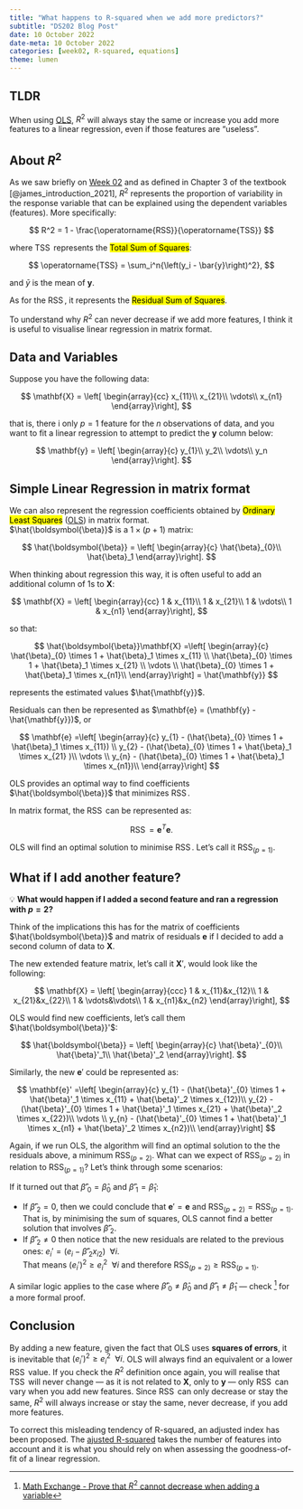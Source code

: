---
title: "What happens to R-squared when we add more predictors?"
subtitle: "DS202 Blog Post"
date: 10 October 2022
date-meta: 10 October 2022
categories: [week02, R-squared, equations]
theme: lumen
---

::: callout-tip
## TLDR

When using [OLS](/slides/week02_slides_part1.html#/ordinary-least-squares), $R^2$ will always stay the same or increase you add more features to a linear regression, even if those features are "useless".

:::

## About $R^2$

As we saw briefly on [Week 02](/weeks/week02/lecture.qmd) and as defined in Chapter 3 of the textbook [@james_introduction_2021], $R^2$ represents the proportion of variability in the response variable that can be explained using the dependent variables (features). More specifically:

$$
R^2 = 1 - \frac{\operatorname{RSS}}{\operatorname{TSS}}
$$

where $\operatorname{TSS}$ represents the <mark>Total Sum of Squares</mark>:

$$
\operatorname{TSS} =  \sum_i^n{\left(y_i - \bar{y}\right)^2},
$$

and $\bar{y}$ is the mean of $\mathbf{y}$.

As for the $\operatorname{RSS}$, it represents the <mark>Residual Sum of Squares</mark>. 

To understand why $R^2$ can never decrease if we add more features, I think it is useful to visualise linear regression in matrix format.

## Data and Variables

Suppose you have the following data:

$$
\mathbf{X} = \left[
\begin{array}{cc}
x_{11}\\
x_{21}\\
\vdots\\
x_{n1} 
\end{array}\right],
$$



that is, there i only $p=1$ feature for the $n$ observations of data, and you want to fit a linear regression to attempt to predict the $\mathbf{y}$ column below:
 
$$
\mathbf{y} = \left[
\begin{array}{c}
y_{1}\\
y_2\\
\vdots\\
y_n
\end{array}\right].
$$


## Simple Linear Regression in matrix format

We can also represent the regression coefficients obtained by <mark>Ordinary Least Squares</mark> ([OLS](/slides/week02_slides_part1.html#/ordinary-least-squares)) in matrix format.<br/> $\hat{\boldsymbol{\beta}}$ is a $1 \times (p+1)$ matrix:

$$
\hat{\boldsymbol{\beta}} = \left[
\begin{array}{c}
\hat{\beta}_{0}\\
\hat{\beta}_1
\end{array}\right].
$$

When thinking about regression this way, it is often useful to add an additional column of 1s to $\mathbf{X}$:

$$
\mathbf{X} = \left[
\begin{array}{cc}
1 & x_{11}\\
1 & x_{21}\\
1 & \vdots\\
1 & x_{n1} 
\end{array}\right],
$$

so that:

$$
\hat{\boldsymbol{\beta}}\mathbf{X} =\left[
\begin{array}{c}
\hat{\beta}_{0} \times 1 + \hat{\beta}_1 \times x_{11} \\
\hat{\beta}_{0} \times 1 + \hat{\beta}_1 \times x_{21} \\
\vdots  \\ 
\hat{\beta}_{0} \times 1 + \hat{\beta}_1 \times x_{n1}\\
\end{array}\right] = \hat{\mathbf{y}}
$$

represents the estimated values $\hat{\mathbf{y}}$.

Residuals can then be represented as $\mathbf{e} = (\mathbf{y} - \hat{\mathbf{y}})$, or

$$
\mathbf{e} =\left[
\begin{array}{c}
y_{1} - (\hat{\beta}_{0} \times 1 + \hat{\beta}_1 \times x_{11}) \\
y_{2} - (\hat{\beta}_{0} \times 1 + \hat{\beta}_1 \times x_{21} )\\
\vdots  \\ 
y_{n} - (\hat{\beta}_{0} \times 1 + \hat{\beta}_1 \times x_{n1})\\
\end{array}\right] 
$$

OLS provides an optimal way to find coefficients $\hat{\boldsymbol{\beta}}$ that minimizes $\operatorname{RSS}$.

In matrix format, the $\operatorname{RSS}$ can be represented as:

$$
\operatorname{RSS} = \mathbf{e}^T\mathbf{e}.
$$

OLS will find an optimal solution to $\text{minimise } \operatorname{RSS}$. Let's call it $\operatorname{RSS}_{(p=1)}$.

## What if I add another feature?

💡 **What would happen if I added a second feature and ran a regression with $p=2$?**

Think of the implications this has for the matrix of coefficients $\hat{\boldsymbol{\beta}}$ and matrix of residuals $\mathbf{e}$ if I decided to add a second column of data to $\mathbf{X}$.

The new extended feature matrix, let's call it $\mathbf{X}'$, would look like the following:

$$ 
\mathbf{X} = \left[
\begin{array}{ccc}
1 & x_{11}&x_{12}\\
1 & x_{21}&x_{22}\\
1 & \vdots&\vdots\\
1 & x_{n1}&x_{n2} 
\end{array}\right],
$$


OLS would find new coefficients, let's call them $\hat{\boldsymbol{\beta}}'$:

$$
\hat{\boldsymbol{\beta}} = \left[
\begin{array}{c}
\hat{\beta}'_{0}\\
\hat{\beta}'_1\\
\hat{\beta}'_2
\end{array}\right].
$$

Similarly, the new $\mathbf{e}'$ could be represented as:

$$
\mathbf{e}' =\left[
\begin{array}{c}
y_{1} - (\hat{\beta}'_{0} \times 1 + \hat{\beta}'_1 \times x_{11} + \hat{\beta}'_2 \times x_{12})\\
y_{2} - (\hat{\beta}'_{0} \times 1 + \hat{\beta}'_1 \times x_{21} + \hat{\beta}'_2 \times x_{22})\\
\vdots  \\ 
y_{n} - (\hat{\beta}'_{0} \times 1 + \hat{\beta}'_1 \times x_{n1} + \hat{\beta}'_2 \times x_{n2})\\
\end{array}\right] 
$$


Again, if we run OLS, the algorithm will find an optimal solution to the the residuals above, a minimum $\operatorname{RSS}_{(p=2)}$. What can we expect of $\operatorname{RSS}_{(p=2)}$ in relation to $\operatorname{RSS}_{(p=1)}$? Let's think through some scenarios:


If it turned out that $\hat{\beta}'_0 = \hat{\beta}_0$ and $\hat{\beta}'_1 = \hat{\beta}_1$:

- If $\hat{\beta}'_2 = 0$, then we could conclude that $\mathbf{e}' = \mathbf{e}$ and $\operatorname{RSS}_{(p=2)} = \operatorname{RSS}_{(p=1)}$. That is, by minimising the sum of squares, OLS cannot find a better solution that involves $\hat{\beta}'_2$.
- If $\hat{\beta}'_2 \neq 0$ then notice that the new residuals are related to the previous ones: ${e_i}' = (e_i - \hat{\beta}'_2x_{i2}) ~~\forall i$. <br/>That means $({e_i}')^2 \geq e_i^2~~\forall i$ and therefore $\operatorname{RSS}_{(p=2)} \geq \operatorname{RSS}_{(p=1)}$.

A similar logic applies to the case where $\hat{\beta}'_0 \neq \hat{\beta}_0$ and $\hat{\beta}'_1 \neq \hat{\beta}_1$ — check [^1] for a more formal proof.
    
## Conclusion

By adding a new feature, given the fact that OLS uses **squares of errors**, it is inevitable that $({e_i}')^2 \geq e_i^2~~\forall i$. OLS will always find an equivalent or a lower $\operatorname{RSS}$ value. If you check the $R^2$ definition once again, you will realise that $\operatorname{TSS}$ will never change — as it is not related to $\mathbf{X}$, only to $\mathbf{y}$ — only $\operatorname{RSS}$ can vary when you add new features. Since $\operatorname{RSS}$ can only decrease or stay the same, $R^2$ will always increase or stay the same, never decrease, if you add more features.

To correct this misleading tendency of R-squared, an adjusted index has been proposed. The [ajusted R-squared](https://www.wikiwand.com/en/Coefficient_of_determination#/Adjusted_R2) takes the number of features into account and it is what you should rely on when assessing the goodness-of-fit of a linear regression.


[^1]: [Math Exchange - Prove that $R^2$ cannot decrease when adding a variable](https://math.stackexchange.com/a/1976916/261792)